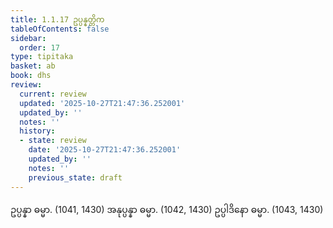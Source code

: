 ```yaml
---
title: 1.1.17 ဥပ္ပန္နတ္တိက
tableOfContents: false
sidebar:
  order: 17
type: tipitaka
basket: ab
book: dhs
review:
  current: review
  updated: '2025-10-27T21:47:36.252001'
  updated_by: ''
  notes: ''
  history:
  - state: review
    date: '2025-10-27T21:47:36.252001'
    updated_by: ''
    notes: ''
    previous_state: draft
---
```



<ReviewStatus review={frontmatter.review} showDetails={true} />

<HypothesisAnnotation frontmatter={frontmatter} />

<DynamicBreadcrumb />

<Division number="17" book="dhs" e="ch" v="29" p="3">

<Paragraph number="50" book="dhs">
ဥပ္ပန္နာ ဓမ္မာ. (<Emphasis>1041, 1430</Emphasis>)
</Paragraph>

<Paragraph number="51" book="dhs">
အနုပ္ပန္နာ ဓမ္မာ. (<Emphasis>1042, 1430</Emphasis>)
</Paragraph>

<Paragraph number="52" book="dhs">
ဥပ္ပါဒိနော ဓမ္မာ. (<Emphasis>1043, 1430</Emphasis>)
</Paragraph>
</Division>